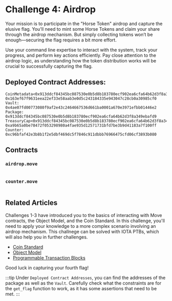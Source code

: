 




# Challenge 4: Airdrop

Your mission is to participate in the "Horse Token" airdrop and capture the elusive flag. You'll need to mint some Horse Tokens and claim your share through the airdrop mechanism. But simply collecting tokens won’t be enough—securing the flag requires a bit more effort.

Use your command line expertise to interact with the system, track your progress, and perform key actions efficiently. Pay close attention to the airdrop logic, as understanding how the token distribution works will be crucial to successfully capturing the flag.

## Deployed Contract Addresses:
```
CoinMetadata<0x913ddcf84345bc087530e0b5d8b183780ecf902ea6cfa64b62d3f8a349ebafd9::airdrop::AIRDROP>: 0x163ef67f9631eea22ef33e58aab3e0d5c243184335e943047c28cb0a30985cf0
Vault: 0x4ae07fd00773080f9af2e43c2464667536d661ba0001a670e3971efbb01446e2
Package: 0x913ddcf84345bc087530e0b5d8b183780ecf902ea6cfa64b62d3f8a349ebafd9
TreasuryCap<0x913ddcf84345bc087530e0b5d8b183780ecf902ea6cfa64b62d3f8a349ebafd9::airdrop::AIRDROP>: 0xa9b65a0be78472f053298980a4fae935d12571731bfd7be3b9d41183a7f100ff
Counter: 0xc96bfaf42e3b8b1f2e5dbf469dc5f7846c911dbbb76966475cfd06cf3893b080
```

## Contracts

### `airdrop.move`
```move file=<rootDir>/docs/examples/move/ctf/challenge_4/sources/airdrop.move
```

### `counter.move`
```move file=<rootDir>/docs/examples/move/ctf/challenge_4/sources/counter.move
```

## Related Articles
Challenges 1-3 have introduced you to the basics of interacting with Move contracts, the Object Model, and the Coin Standard. In this challenge, you'll need to apply your knowledge to a more complex scenario involving an airdrop mechanism.
This challnege can be solved with IOTA PTBs, which will also help you in further challenges.

- [Coin Standard](../standards/coin.mdx)
- [Object Model](../iota-101/objects/object-model.mdx)
- [Programmable Transaction Blocks](../iota-101/transactions/ptb/working-with-ptbs.mdx)



Good luck in capturing your fourth flag!


:::tip
Under `Deployed Contract Addresses`, you can find the addresses of the package as well as the `Vault`. Carefully check what the constraints are for the `get_flag` function to work, as it has some assertions that need to be met.
:::

<ChallengeVerifier expectedObjectType="0x913ddcf84345bc087530e0b5d8b183780ecf902ea6cfa64b62d3f8a349ebafd9::airdrop::Flag" />